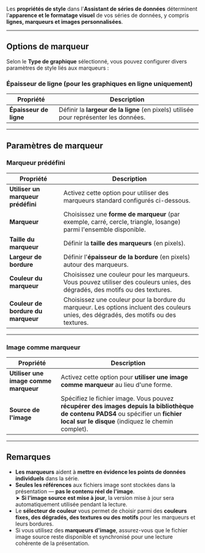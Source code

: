 Les **propriétés de style** dans l'**Assistant de séries de données** déterminent l'**apparence et le formatage visuel** de vos séries de données, y compris **lignes, marqueurs et images personnalisées**.

***

## **Options de marqueur**

Selon le **Type de graphique** sélectionné, vous pouvez configurer divers paramètres de style liés aux marqueurs :

### **Épaisseur de ligne (pour les graphiques en ligne uniquement)**

| **Propriété**          | **Description**                                                                       |
| ---------------------- | ------------------------------------------------------------------------------------- |
| **Épaisseur de ligne** | Définir la **largeur de la ligne** (en pixels) utilisée pour représenter les données. |

***

## **Paramètres de marqueur**

### **Marqueur prédéfini**

| **Propriété**                      | **Description**                                                                                                                        |
| ---------------------------------- | -------------------------------------------------------------------------------------------------------------------------------------- |
| **Utiliser un marqueur prédéfini** | Activez cette option pour utiliser des marqueurs standard configurés ci-dessous.                                                       |
| **Marqueur**                       | Choisissez une **forme de marqueur** (par exemple, carré, cercle, triangle, losange) parmi l'ensemble disponible.                      |
| **Taille du marqueur**             | Définir la **taille des marqueurs** (en pixels).                                                                                       |
| **Largeur de bordure**             | Définir l'**épaisseur de la bordure** (en pixels) autour des marqueurs.                                                                |
| **Couleur du marqueur**            | Choisissez une couleur pour les marqueurs. Vous pouvez utiliser des couleurs unies, des dégradés, des motifs ou des textures.          |
| **Couleur de bordure du marqueur** | Choisissez une couleur pour la bordure du marqueur. Les options incluent des couleurs unies, des dégradés, des motifs ou des textures. |

***

### **Image comme marqueur**

| **Propriété**                         | **Description**                                                                                                                                                                        |
| ------------------------------------- | -------------------------------------------------------------------------------------------------------------------------------------------------------------------------------------- |
| **Utiliser une image comme marqueur** | Activez cette option pour **utiliser une image comme marqueur** au lieu d'une forme.                                                                                                   |
| **Source de l'image**                 | Spécifiez le fichier image. Vous pouvez **récupérer des images depuis la bibliothèque de contenu PADS4** ou spécifier un **fichier local sur le disque** (indiquez le chemin complet). |

***

## **Remarques**

* **Les marqueurs** aident à **mettre en évidence les points de données individuels** dans la série.
* **Seules les références** aux fichiers image sont stockées dans la présentation — **pas le contenu réel de l'image**.\
  ➤ **Si l'image source est mise à jour**, la version mise à jour sera automatiquement utilisée pendant la lecture.
* Le **sélecteur de couleur** vous permet de choisir parmi des **couleurs fixes, des dégradés, des textures ou des motifs** pour les marqueurs et leurs bordures.
* Si vous utilisez des **marqueurs d'image**, assurez-vous que le fichier image source reste disponible et synchronisé pour une lecture cohérente de la présentation.
